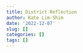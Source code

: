 ```yaml
---
title: District Reflection
author: Kate Lim-Shim
date: '2022-12-07'
slug: []
categories: []
tags: []
---
```

